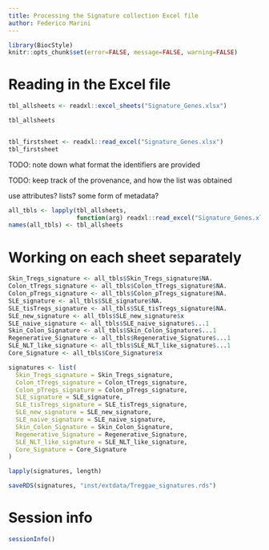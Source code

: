 ```yaml
---
title: Processing the Signature collection Excel file
author: Federico Marini
---
```


```r
library(BiocStyle)
knitr::opts_chunk$set(error=FALSE, message=FALSE, warning=FALSE)
```

# Reading in the Excel file

```r
tbl_allsheets <- readxl::excel_sheets("Signature_Genes.xlsx")

tbl_allsheets


tbl_firstsheet <- readxl::read_excel("Signature_Genes.xlsx")
tbl_firstsheet
```


TODO: note down what format the identifiers are provided

TODO: keep track of the provenance, and how the list was obtained

use attributes? lists? some form of metadata?

```r
all_tbls <- lapply(tbl_allsheets, 
                   function(arg) readxl::read_excel("Signature_Genes.xlsx", sheet = arg))
names(all_tbls) <- tbl_allsheets
```


# Working on each sheet separately

```r
Skin_Tregs_signature <- all_tbls$Skin_Tregs_signature$NA.
Colon_tTregs_signature <- all_tbls$Colon_tTregs_signature$NA.
Colon_pTregs_signature <- all_tbls$Colon_pTregs_signature$NA.
SLE_signature <- all_tbls$SLE_signature$NA.
SLE_tisTregs_signature <- all_tbls$SLE_tisTregs_signature$NA.
SLE_new_signature <- all_tbls$SLE_new_signature$x
SLE_naive_signature <- all_tbls$SLE_naive_signature$...1
Skin_Colon_Signature <- all_tbls$Skin_Colon_Signature$...1
Regenerative_Signature <- all_tbls$Regenerative_Signature$...1
SLE_NLT_like_signature <- all_tbls$SLE_NLT_like_signature$...1
Core_Signature <- all_tbls$Core_Signature$x
```

```r
signatures <- list(
  Skin_Tregs_signature = Skin_Tregs_signature,
  Colon_tTregs_signature = Colon_tTregs_signature,
  Colon_pTregs_signature = Colon_pTregs_signature,
  SLE_signature = SLE_signature,
  SLE_tisTregs_signature = SLE_tisTregs_signature,
  SLE_new_signature = SLE_new_signature,
  SLE_naive_signature = SLE_naive_signature,
  Skin_Colon_Signature = Skin_Colon_Signature,
  Regenerative_Signature = Regenerative_Signature,
  SLE_NLT_like_signature = SLE_NLT_like_signature,
  Core_Signature = Core_Signature
)

lapply(signatures, length)

saveRDS(signatures, "inst/extdata/Treggae_signatures.rds")
```



# Session info {-}

```r
sessionInfo()
```

